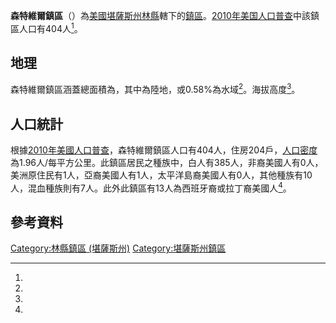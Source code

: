 {{noteTA
|G1=USState
}}
{{Infobox settlement
|official_name = 森特維爾鎮區
|native_name = Centerville Township
|settlement_type = 鎮區
|pushpin_map=USA Kansas
|coordinates_display = inline,title
|coordinates_region = US-KS
|subdivision_type = [[世界政區索引|國家]]
|subdivision_name = [[美国|美国]]
|subdivision_type1 = [[美國行政區劃|州]]
|subdivision_name1 = [[堪薩斯州|堪薩斯州]]
|subdivision_type2 = [[堪薩斯州行政區劃|縣]]
|subdivision_name2 = [[林縣_(堪薩斯州)|林縣]]
|area_total_km2 = 205.94
|area_land_km2 = 204.75
|area_water_km2 = 1.2
|area_total_sq_mi =
|area_land_sq_mi =
|area_water_sq_mi =
|area_water_percent = 0.58
|population_as_of = [[2010年美国人口普查|2010]]
|population_footnotes = <ref name="Census 2010">{{cite web| url=http://factfinder2.census.gov| title=Race, Hispanic or Latino, Age, and Housing Occupancy: 2010 Census Redistricting Data, Centerville Township, Linn County, Kansas| publisher=U.S. Census Bureau, American FactFinder 2| accessdate=2017-03-18| archive-date=2013-09-11| archive-url=https://web.archive.org/web/20130911234518/http://factfinder2.census.gov/| dead-url=no}}</ref>
|population_total = 404
|population_density_km2 = auto
|elevation_footnotes = <ref name="gnis"/>
|elevation_m = 280
|elevation_ft = 
|latd = 38
|latm = 12
|lats = 54
|latNS = N
|longd = 94
|longm = 59
|longs = 07
|longEW = W
|postal_code_type =
|postal_code = 
|blank_name = [[聯邦資料處理標準|FIPS代碼]]
|blank_info = 20-12350
|blank1_name = [[地名信息系统|GNIS編號]] 
|blank1_info = 477671<ref name="gnis">{{cite web |url= {{Gnis3|477671}} |title= Centerville Township, Linn County, Kansas|work= [[Geographic_Names_Information_System|Geographic Names Information System]]|publisher= [[United_States_Geological_Survey|United States Geological Survey]] |accessdate= 2017-03-18 }}</ref>
|website = 
|footnotes = 
}}

'''森特維爾鎮區'''（{{lang-en|'''Centerville Township'''}}）為[[美國|美國]][[堪薩斯州|堪薩斯州]][[林縣_(堪薩斯州)|林縣]]轄下的[[行政鎮區|鎮區]]。[[2010年美国人口普查|2010年美国人口普查]]中該鎮區人口有404人<ref name="Census 2010"/>。

==地理==
森特維爾鎮區涵蓋總面積為{{convert|205.94|km2|sqmi}}，其中{{convert|204.75|km2|sqmi}}為陸地，{{convert|1.2|km2|sqmi}}或0.58%為水域<ref name="Census 2010"/>。海拔高度{{convert|280|m|ft}}<ref name="gnis"/>。

==人口統計==
根據[[2010年美國人口普查|2010年美國人口普查]]，森特維爾鎮區人口有404人，住房204戶，[[人口密度|人口密度]]為1.96人/每平方公里。此鎮區居民之種族中，白人有385人，非裔美國人有0人，美洲原住民有1人，亞裔美國人有1人，太平洋島裔美國人有0人，其他種族有10人，混血種族則有7人。此外此鎮區有13人為西班牙裔或拉丁裔美國人<ref name="Census 2010"/>。

==參考資料==
{{reflist}}

{{林縣 (堪薩斯州)}}

{{DEFAULTSORT: Centerville}}
[[Category:林縣鎮區_(堪薩斯州)|Category:林縣鎮區 (堪薩斯州)]]
[[Category:堪薩斯州鎮區|Category:堪薩斯州鎮區]]

{{LinnCountyKS-geo-stub}}